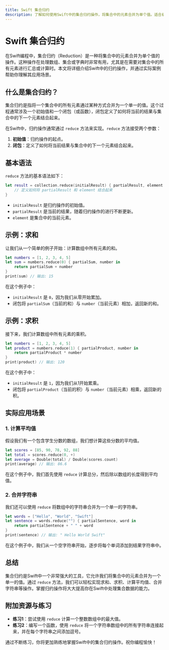 ```yaml
---
title: Swift 集合归约
description: 了解如何使用Swift中的集合归约操作，将集合中的元素合并为单个值。适合初学者的全面指南。
---
```


# Swift 集合归约

在Swift编程中，集合归约（Reduction）是一种将集合中的元素合并为单个值的操作。这种操作在处理数组、集合或字典时非常有用，尤其是在需要对集合中的所有元素进行汇总或计算时。本文将详细介绍Swift中的归约操作，并通过实际案例帮助你理解其应用场景。

## 什么是集合归约？

集合归约是指将一个集合中的所有元素通过某种方式合并为一个单一的值。这个过程通常涉及一个初始值和一个闭包（或函数），闭包定义了如何将当前的结果与集合中的下一个元素结合起来。

在Swift中，归约操作通常通过 `reduce` 方法来实现。`reduce` 方法接受两个参数：
1. **初始值**：归约操作的起点。
2. **闭包**：定义了如何将当前结果与集合中的下一个元素结合起来。

## 基本语法

`reduce` 方法的基本语法如下：

```swift
let result = collection.reduce(initialResult) { partialResult, element in
    // 定义如何将 partialResult 和 element 结合起来
}
```

- `initialResult` 是归约操作的初始值。
- `partialResult` 是当前的结果，随着归约操作的进行不断更新。
- `element` 是集合中的当前元素。

## 示例：求和

让我们从一个简单的例子开始：计算数组中所有元素的和。

```swift
let numbers = [1, 2, 3, 4, 5]
let sum = numbers.reduce(0) { partialSum, number in
    return partialSum + number
}
print(sum) // 输出: 15
```

在这个例子中：
- `initialResult` 是 `0`，因为我们从零开始累加。
- 闭包将 `partialSum`（当前的和）与 `number`（当前元素）相加，返回新的和。

## 示例：求积

接下来，我们计算数组中所有元素的乘积。

```swift
let numbers = [1, 2, 3, 4, 5]
let product = numbers.reduce(1) { partialProduct, number in
    return partialProduct * number
}
print(product) // 输出: 120
```

在这个例子中：
- `initialResult` 是 `1`，因为我们从1开始累乘。
- 闭包将 `partialProduct`（当前的积）与 `number`（当前元素）相乘，返回新的积。

## 实际应用场景

### 1. 计算平均值

假设我们有一个包含学生分数的数组，我们想计算这些分数的平均值。

```swift
let scores = [85, 90, 78, 92, 88]
let total = scores.reduce(0, +)
let average = Double(total) / Double(scores.count)
print(average) // 输出: 86.6
```

在这个例子中，我们首先使用 `reduce` 计算总分，然后除以数组的长度得到平均值。

### 2. 合并字符串

我们还可以使用 `reduce` 将数组中的字符串合并为一个单一的字符串。

```swift
let words = ["Hello", "World", "Swift"]
let sentence = words.reduce("") { partialSentence, word in
    return partialSentence + " " + word
}
print(sentence) // 输出: " Hello World Swift"
```

在这个例子中，我们从一个空字符串开始，逐步将每个单词添加到结果字符串中。

## 总结

集合归约是Swift中一个非常强大的工具，它允许我们将集合中的元素合并为一个单一的值。通过 `reduce` 方法，我们可以轻松实现求和、求积、计算平均值、合并字符串等操作。掌握归约操作将大大提高你在Swift中处理集合数据的能力。

## 附加资源与练习

- **练习1**：尝试使用 `reduce` 计算一个整数数组中的最大值。
- **练习2**：编写一个函数，使用 `reduce` 将一个字符串数组中的所有字符串连接起来，并在每个字符串之间添加逗号。

通过不断练习，你将更加熟练地掌握Swift中的集合归约操作。祝你编程愉快！